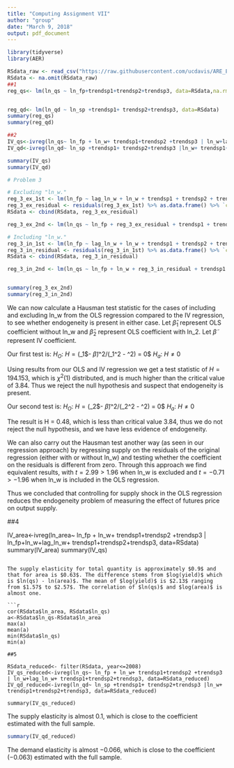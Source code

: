 ```yaml
---
title: "Computing Assignment VII"
author: "group"
date: "March 9, 2018"
output: pdf_document
---
```


```r
library(tidyverse)
library(AER)

RSdata_raw <- read_csv("https://raw.githubusercontent.com/ucdavis/ARE_ECON_240A_2018/master/Computing_Assignment_VII/data/RSdata.csv")%>% mutate(.,ln_area=log(area))
RSdata <- na.omit(RSdata_raw)
##1
reg_qs<- lm(ln_qs ~ ln_fp+trendsp1+trendsp2+trendsp3, data=RSdata,na.rm=TRUE)


reg_qd<- lm(ln_qd ~ ln_sp +trendsp1+ trendsp2+trendsp3, data=RSdata)
summary(reg_qs)
summary(reg_qd)

##2
IV_qs<-ivreg(ln_qs~ ln_fp + ln_w+ trendsp1+trendsp2 +trendsp3 | ln_w+lag_ln_w+ trendsp1+trendsp2+trendsp3, data=RSdata)
IV_qd<-ivreg(ln_qd~ ln_sp +trendsp1+ trendsp2+trendsp3 |ln_w+ trendsp1+trendsp2+trendsp3, data=RSdata)

summary(IV_qs)
summary(IV_qd)

# Problem 3

# Excluding "ln_w."
reg_3_ex_1st <- lm(ln_fp ~ lag_ln_w + ln_w + trendsp1 + trendsp2 + trendsp3, data = RSdata)
reg_3_ex_residual <- residuals(reg_3_ex_1st) %>% as.data.frame() %>% `colnames<-`(c("reg_3_ex_residual"))
RSdata <- cbind(RSdata, reg_3_ex_residual)

reg_3_ex_2nd <- lm(ln_qs ~ ln_fp + reg_3_ex_residual + trendsp1 + trendsp2 + trendsp3, data = RSdata)

# Including "ln_w."
reg_3_in_1st <- lm(ln_fp ~ lag_ln_w + ln_w + trendsp1 + trendsp2 + trendsp3, data = RSdata)
reg_3_in_residual <- residuals(reg_3_in_1st) %>% as.data.frame() %>% `colnames<-`(c("reg_3_in_residual"))
RSdata <- cbind(RSdata, reg_3_in_residual)

reg_3_in_2nd <- lm(ln_qs ~ ln_fp + ln_w + reg_3_in_residual + trendsp1 + trendsp2 + trendsp3, data = RSdata)


summary(reg_3_ex_2nd)
summary(reg_3_in_2nd)
```
We can now calculate a Hausman test statistic for the cases of including and excluding ln_w from the OLS regression compared to the IV regression, to see whether endogeneity is present in either case. Let $\hat{\beta}_1$ represent OLS coefficient without ln_w and $\hat{\beta}_2$ represent OLS coefficient with ln_2. Let $\tilde{\beta}$ represent IV coefficient. 

Our first test is:
$H_O$: $H = ($\hat{\beta}_1$- $\tilde{\beta}$)^2/(\hat{s}_1^2 - \tilde{s}^2) = 0$
$H_a$: $H \neq 0$

Using results from our OLS and IV regression we get a test statistic of $H = 194.153$, which is $\chi^2(1)$ distributed, and is much higher than the critical value of 3.84. Thus we reject the null hypothesis and suspect that endogeneity is present.

Our second test is:
$H_O$: $H = ($\hat{\beta}_2$- $\tilde{\beta}$)^2/(\hat{s}_2^2 - \tilde{s}^2) = 0$
$H_a$: $H \neq 0$

The result is H = 0.48, which is less than critical value 3.84, thus we do not reject the null hypothesis, and we have less evidence of endogeneity.

We can also carry out the Hausman test another way (as seen in our regression approach) by regressing supply on the residuals of the original regression (either with or without ln_w) and testing whether the coefficient on the residuals is different from zero. Through this approach we find equivalent results, with $t = 2.99 > 1.96$ when ln_w is excluded and $t = -0.71 > -1.96$ when ln_w is included in the OLS regression. 

Thus we concluded that controlling for supply shock in the OLS regression reduces the endogeneity problem of measuring the effect of futures price on output supply.

##4

IV_area<-ivreg(ln_area~ ln_fp + ln_w+ trendsp1+trendsp2 +trendsp3 | ln_fp+ln_w+lag_ln_w+ trendsp1+trendsp2+trendsp3, data=RSdata)
summary(IV_area)
summary(IV_qs)

```

The supply elasticity for total quantity is approximately $0.9$ and that for area is $0.63$. The difference stems from $log(yield)$ which is $ln(qs) - ln(area)$. The mean of $log(yield)$ is $2.13$ ranging from $1.57$ to $2.57$. The correlation of $ln(qs)$ and $log(area)$ is almost one.

```r

cor(RSdata$ln_area, RSdata$ln_qs)
a<-RSdata$ln_qs-RSdata$ln_area
max(a)
mean(a)
min(RSdata$ln_qs)
min(a)

##5

RSdata_reduced<- filter(RSdata, year<=2008)
IV_qs_reduced<-ivreg(ln_qs~ ln_fp + ln_w+ trendsp1+trendsp2 +trendsp3 | ln_w+lag_ln_w+ trendsp1+trendsp2+trendsp3, data=RSdata_reduced)
IV_qd_reduced<-ivreg(ln_qd~ ln_sp +trendsp1+ trendsp2+trendsp3 |ln_w+ trendsp1+trendsp2+trendsp3, data=RSdata_reduced)

summary(IV_qs_reduced)  
```

The supply elasticity is almost $0.1$, which is close to the coefficient estimated with the full sample.

```r
summary(IV_qd_reduced)  

```

The demand elasticity is almost $-0.066$, which is close to the coefficient $(-0.063)$ estimated with the full sample.


